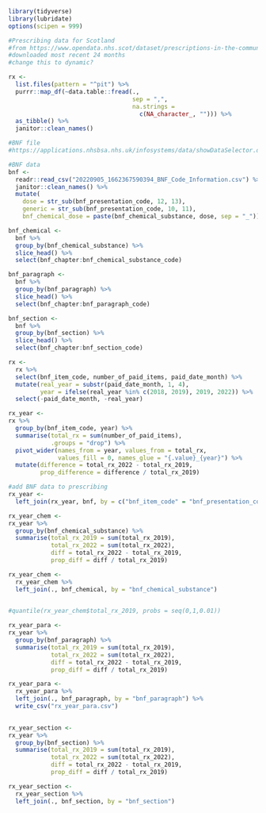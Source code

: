 
```r
library(tidyverse)
library(lubridate)
options(scipen = 999)

#Prescribing data for Scotland
#from https://www.opendata.nhs.scot/dataset/prescriptions-in-the-community
#downloaded most recent 24 months
#change this to dynamic?

rx <-
  list.files(pattern = "^pit") %>% 
  purrr::map_df(~data.table::fread(., 
                                   sep = ",",
                                   na.strings = 
                                     c(NA_character_, ""))) %>%
  as_tibble() %>%
  janitor::clean_names() 

#BNF file
#https://applications.nhsbsa.nhs.uk/infosystems/data/showDataSelector.do?reportId=126

#BNF data 
bnf <-
  readr::read_csv("20220905_1662367590394_BNF_Code_Information.csv") %>%
  janitor::clean_names() %>%
  mutate(
    dose = str_sub(bnf_presentation_code, 12, 13),
    generic = str_sub(bnf_presentation_code, 10, 11),
    bnf_chemical_dose = paste(bnf_chemical_substance, dose, sep = "_")) 

bnf_chemical <-
  bnf %>%
  group_by(bnf_chemical_substance) %>%
  slice_head() %>%
  select(bnf_chapter:bnf_chemical_substance_code)

bnf_paragraph <-
  bnf %>%
  group_by(bnf_paragraph) %>%
  slice_head() %>%
  select(bnf_chapter:bnf_paragraph_code)

bnf_section <-
  bnf %>%
  group_by(bnf_section) %>%
  slice_head() %>%
  select(bnf_chapter:bnf_section_code)
```


```r
rx <-
  rx %>%
  select(bnf_item_code, number_of_paid_items, paid_date_month) %>%
  mutate(real_year = substr(paid_date_month, 1, 4),
         year = ifelse(real_year %in% c(2018, 2019), 2019, 2022)) %>%
  select(-paid_date_month, -real_year)

rx_year <-
rx %>%
  group_by(bnf_item_code, year) %>%
  summarise(total_rx = sum(number_of_paid_items),
            .groups = "drop") %>%
  pivot_wider(names_from = year, values_from = total_rx, 
              values_fill = 0, names_glue = "{.value}_{year}") %>%
  mutate(difference = total_rx_2022 - total_rx_2019,
         prop_difference = difference / total_rx_2019)
```


```r
#add BNF data to prescribing
rx_year <-
  left_join(rx_year, bnf, by = c("bnf_item_code" = "bnf_presentation_code")) 

rx_year_chem <-
rx_year %>%
  group_by(bnf_chemical_substance) %>%
  summarise(total_rx_2019 = sum(total_rx_2019),
            total_rx_2022 = sum(total_rx_2022),
            diff = total_rx_2022 - total_rx_2019,
            prop_diff = diff / total_rx_2019)

rx_year_chem <-
  rx_year_chem %>%
  left_join(., bnf_chemical, by = "bnf_chemical_substance") 
  

#quantile(rx_year_chem$total_rx_2019, probs = seq(0,1,0.01))

rx_year_para <-
rx_year %>%
  group_by(bnf_paragraph) %>%
  summarise(total_rx_2019 = sum(total_rx_2019),
            total_rx_2022 = sum(total_rx_2022),
            diff = total_rx_2022 - total_rx_2019,
            prop_diff = diff / total_rx_2019)

rx_year_para <-
  rx_year_para %>%
  left_join(., bnf_paragraph, by = "bnf_paragraph") %>%
  write_csv("rx_year_para.csv")
  

rx_year_section <-
rx_year %>%
  group_by(bnf_section) %>%
  summarise(total_rx_2019 = sum(total_rx_2019),
            total_rx_2022 = sum(total_rx_2022),
            diff = total_rx_2022 - total_rx_2019,
            prop_diff = diff / total_rx_2019)

rx_year_section <-
  rx_year_section %>%
  left_join(., bnf_section, by = "bnf_section")

```
